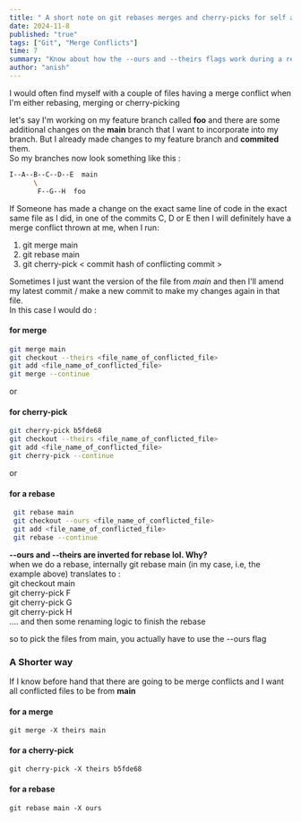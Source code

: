 ```yaml
---
title: " A short note on git rebases merges and cherry-picks for self and everyone"
date: 2024-11-8
published: "true"
tags: ["Git", "Merge Conflicts"]
time: 7
summary: "Know about how the --ours and --theirs flags work during a rebase, merge and a cherry-pick"
author: "anish"
---
```


I would often find myself with a couple of files having a merge conflict when I'm either rebasing, merging or cherry-picking

let's say I'm working on my feature branch called **foo** and there are some additional changes on the **main** branch that I want to incorporate into my branch. But I already made changes to my feature branch and **commited** them.  
So my branches now look something like this :

```bash
I--A--B--C--D--E  main
      \
       F--G--H  foo
```

If Someone has made a change on the exact same line of code in the exact same file as I did, in one of the commits C, D or E then I will definitely have a merge conflict thrown at me, when I run:

1. git merge main
2. git rebase main
3. git cherry-pick \< commit hash of conflicting commit >

Sometimes I just want the version of the file from _main_ and then I'll amend my latest commit / make a new commit to make my changes again in that file.  
In this case I would do :

#### for merge

```sh
git merge main
git checkout --theirs <file_name_of_conflicted_file>
git add <file_name_of_conflicted_file>
git merge --continue
```

or

#### for cherry-pick

```sh
git cherry-pick b5fde68
git checkout --theirs <file_name_of_conflicted_file>
git add <file_name_of_conflicted_file>
git cherry-pick --continue
```

or

#### for a rebase

```sh
 git rebase main
 git checkout --ours <file_name_of_conflicted_file>
 git add <file_name_of_conflicted_file>
 git rebase --continue
```

**--ours and --theirs are inverted for rebase lol. Why?**  
when we do a rebase, internally
git rebase main (in my case, i.e, the example above) translates to :  
git checkout main  
git cherry-pick F  
git cherry-pick G  
git cherry-pick H  
 .... and then some renaming logic to finish the rebase

so to pick the files from main, you actually have to use the --ours flag

### A Shorter way

If I know before hand that there are going to be merge conflicts and I want all conflicted files to be from **main**

#### for a merge

`git merge -X theirs main`

#### for a cherry-pick

`git cherry-pick -X theirs b5fde68`

#### for a rebase

`git rebase main -X ours`
